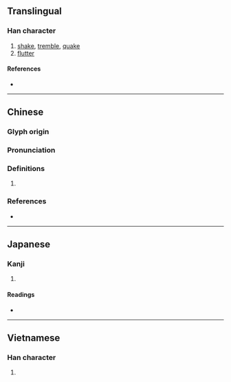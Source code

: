 {{also|擞}}
{{character info/new}}
==Translingual==

===Han character===
{{Han char|rn=64|rad=手|as=15|sn=18|four=58040|canj=QLVK|ids=⿰扌數}}

# [[shake]], [[tremble]], [[quake]]
# [[flutter]]

====References====
* {{Han ref|kx=0461.200|dkj=12912|dj=0810.270|hdz=31980.060|uh=64FB|ud=25851|bh=C25D|bd=49757}}

----

==Chinese==
{{zh-forms|s=擞}}

===Glyph origin===
{{Han etym}}

===Pronunciation===
{{zh-pron
|m=sǒu,sòu
|c=sau3,sau2
|c-t=lheu2
|mc=y
|oc=y
|cat=
}}
{{zh-attn-split}}

===Definitions===
{{zh-hanzi}}

# {{rfdef|zh}}

===References===
* {{R:yue:mfccd}}

----

==Japanese==

===Kanji===
{{ja-kanji|grade=|rs=手15}}

# {{defn|lang=ja|sort=手15}}

====Readings====
* {{ja-readings|on=[[そう]] (sō), [[す]] (su)|kun=[[あげる]] (ageru), [[すてる]] (suteru)}}

----

==Vietnamese==

===Han character===
{{vi-readings|rs=手15|hanviet=[[sú]], [[tẩu]], [[xỏ]], [[xổ]], [[số]]}}

# {{defn|lang=vi|sort=手15}}